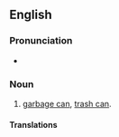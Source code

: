 ==English==

===Pronunciation===
* {{audio|en|en-au-rubbish bin.ogg|Audio (AU)}}

===Noun===
{{en-noun}}

# {{lb|en|Australian|NZ|British|South African English}} [[garbage can]], [[trash can]].

====Translations====
{{trans-see|garbage can}}